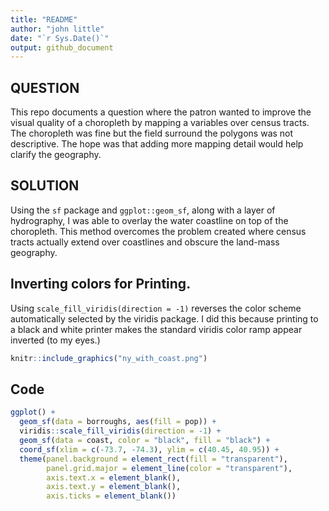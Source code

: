 ```yaml
---
title: "README"
author: "john little"
date: "`r Sys.Date()`"
output: github_document
---
```


<!-- README.md is dyanamically generated.  Do Not Edit. -->
<!-- Please, YOU CAN edit the .Rmd file -->

## QUESTION
This repo documents a question where the patron wanted to improve the visual quality of a choropleth by mapping a variables over census tracts.  The choropleth was fine but the field surround the polygons was not descriptive.  The hope was that adding more mapping detail would help clarify the geography.

## SOLUTION

Using the `sf` package and `ggplot::geom_sf`, along with a layer of hydrography, I was able to overlay the water coastline on top of the choropleth.  This method overcomes the problem created where census tracts actually extend over coastlines and obscure the land-mass geography.  

## Inverting colors for Printing.

Using `scale_fill_viridis(direction = -1)` reverses the color scheme automatically selected by the viridis package.  I did this because printing to a black and white printer makes the standard viridis color ramp appear inverted (to my eyes.)

```r
knitr::include_graphics("ny_with_coast.png")
```

## Code

``` r
ggplot() +
  geom_sf(data = borroughs, aes(fill = pop)) +
  viridis::scale_fill_viridis(direction = -1) +
  geom_sf(data = coast, color = "black", fill = "black") +
  coord_sf(xlim = c(-73.7, -74.3), ylim = c(40.45, 40.95)) + 
  theme(panel.background = element_rect(fill = "transparent"), 
        panel.grid.major = element_line(color = "transparent"), 
        axis.text.x = element_blank(), 
        axis.text.y = element_blank(), 
        axis.ticks = element_blank())

```

